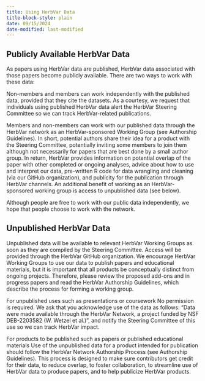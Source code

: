 ```yaml
---
title: Using HerbVar Data
title-block-style: plain
date: 09/15/2024
date-modified: last-modified
---
```



## Publicly Available HerbVar Data

As papers using HerbVar data are published, HerbVar data associated with those papers become publicly available. There are two ways to work with these data:

Non-members and members can work independently with the published data, provided that they cite the datasets. As a courtesy, we request that individuals using published HerbVar data alert the HerbVar Steering Committee so we can track HerbVar-related publications.

Members and non-members can work with our published data through the HerbVar network as an HerbVar-sponsored Working Group (see Authorship Guidelines). In short, potential authors share their idea for a product with the Steering Committee, potentially inviting some members to join them although not necessarily for papers that are best done by a small author group. In return, HerbVar provides information on potential overlap of the paper with other completed or ongoing analyses, advice about how to use and interpret our data, pre-written R code for data wrangling and cleaning (via our GitHub organization), and publicity for the publication through HerbVar channels. An additional benefit of working as an HerbVar-sponsored working group is access to unpublished data (see below).

Although people are free to work with our public data independently, we hope that people choose to work with the network.

## Unpublished HerbVar Data

Unpublished data will be available to relevant HerbVar Working Groups as soon as they are compiled by the Steering Committee. Access will be provided through the HerbVar GitHub organization. We encourage HerbVar Working Groups to use our data to publish papers and educational materials, but it is important that all products be conceptually distinct from ongoing projects. Therefore, please review the proposed add-ons and in progress papers and read the HerbVar Authorship Guidelines, which describe the process for forming a working group.

For unpublished uses such as presentations or coursework
No permission is required. We ask that you acknowledge use of the data as follows: “Data were made available through the HerbVar Network, a project funded by NSF DEB-​​2203582 (W. Wetzel et al.)”, and notify the Steering Committee of this use so we can track HerbVar impact.

For products to be published such as papers or published educational materials
Use of the unpublished data for a product intended for publication should follow the HerbVar Network Authorship Process (see Authorship Guidelines). This process is designed to make sure contributors get credit for their data, to reduce overlap, to foster collaboration, to streamline use of HerbVar data to produce papers, and to help publicize HerbVar products. 
